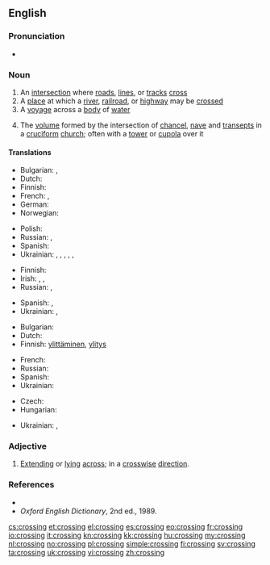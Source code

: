 {{wikipedia|dab=crossing}}
==English==

===Pronunciation===
* {{audio|en-us-crossing.ogg|Audio (US)}}

===Noun===
{{en-noun}}

# An [[intersection]] where [[road]]s, [[line]]s, or [[track]]s [[cross]]
# A [[place]] at which a [[river]], [[railroad]], or [[highway]] may be [[crossed]]
# A [[voyage]] across a [[body]] of [[water]]
# {{architecture}} The [[volume]] formed by the intersection of [[chancel]], [[nave]] and [[transept]]s in a [[cruciform]] [[church]]; often with a [[tower]] or [[cupola]] over it

====Translations====
{{trans-top|intersection where roads, lines, or tracks cross}}
* Bulgarian: {{t|bg|пресичане|n}},  {{t|bg|пресечка|f}}
* Dutch: {{t+|nl|kruising|f}}
* Finnish: {{t-|fi|risteys}}
* French: {{t+|fr|carrefour}}, {{t+|fr|croisement}}
* German: {{t|de|Kreuzung|f}}
* Norwegian: {{t|no|kryss|n}}
{{trans-mid}}
* Polish: {{t+|pl|skrzyżowanie|n}}
* Russian: {{t|ru|перекрёсток|m|tr=perekrjóstok|sc=Cyrl}}, {{t|ru|пересечение|n|tr=peresečénije|sc=Cyrl}}
* Spanish: {{t|es|cruze|m}}
* Ukrainian: {{t|uk|перехрестя|n|sc=Cyrl}}, {{t|uk|перетин|m|sc=Cyrl}}, {{t|uk|перехрещення|n|sc=Cyrl}}, {{t|uk|схрещення|n|sc=Cyrl}}, {{t|uk|роздоріжжя|n|sc=Cyrl}}, {{t|uk|перехрещування|n|sc=Cyrl}}
{{trans-bottom}}

{{trans-top|place at which a river, railroad, or highway may be crossed}}
* Finnish: {{t|fi|ylikulkupaikka}}
* Irish: {{t|ga|trasbhealach|m}}, {{t|ga|trasrian|m}}, {{t|ga|crosaire|m}}
* Russian: {{t|ru|переезд|m|tr=perejézd|sc=Cyrl}}, {{qualifier|river}} {{t|ru|переправа|f|tr=perepráva|sc=Cyrl}}
{{trans-mid}}
* Spanish: {{t|es|cruze|m}}, {{qualifier|pedestrian}} {{t|es|cruze peatonal}}
* Ukrainian: {{t|uk|переїзд|sc=Cyrl}}, {{t|uk|перехід|m|tr=perekhid|sc=Cyrl}}
{{trans-bottom}}

{{trans-top|voyage across a body of water}}
* Bulgarian: {{t|bg|пресичане|n}}
* Dutch: {{t-|nl|oversteek|m}}
* Finnish: [[ylittäminen]], [[ylitys]]
{{trans-mid}}
* French: {{t+|fr|traversée}}
* Russian: {{t|ru|переправа|f|tr=perepráva|sc=Cyrl}}
* Spanish: {{t|es|atravesimiento|m}}
* Ukrainian: {{t|uk|переправа|f|tr=perepráva|sc=Cyrl}}
{{trans-bottom}}

{{trans-top|volume formed by the intersection of chancel, nave and transepts in a cruciform church}}
* Czech: {{t-|cs|křížení|n}}
* Hungarian: {{t|hu|négyezet}}
{{trans-mid}}
* Ukrainian: {{t|uk|хрест|m|tr=khrest|sc=Cyrl}}, {{t|uk|перехрещення|n|tr=perekhreshennia|sc=Cyrl}}
{{trans-bottom}}

===Adjective===
{{en-adj|-}}

# {{rare}} [[extend|Extending]] or [[lying]] [[across]]; in a [[crosswise]] [[direction]].

===References===
* {{R:Dictionary.com|crossing}}
* ''Oxford English Dictionary'', 2nd ed., 1989.

[[cs:crossing]]
[[et:crossing]]
[[el:crossing]]
[[es:crossing]]
[[eo:crossing]]
[[fr:crossing]]
[[io:crossing]]
[[it:crossing]]
[[kn:crossing]]
[[kk:crossing]]
[[hu:crossing]]
[[my:crossing]]
[[nl:crossing]]
[[no:crossing]]
[[pl:crossing]]
[[simple:crossing]]
[[fi:crossing]]
[[sv:crossing]]
[[ta:crossing]]
[[uk:crossing]]
[[vi:crossing]]
[[zh:crossing]]